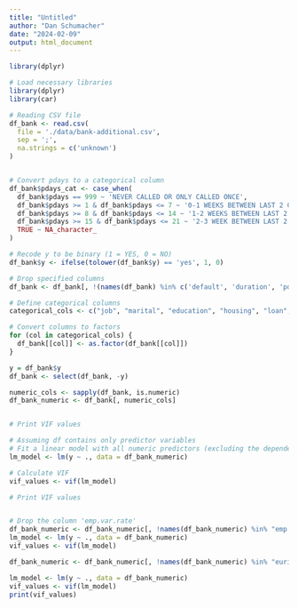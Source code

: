 ```yaml
---
title: "Untitled"
author: "Dan Schumacher"
date: "2024-02-09"
output: html_document
---
```



```r
library(dplyr)
```


```r
# Load necessary libraries
library(dplyr)
library(car)

# Reading CSV file
df_bank <- read.csv(
  file = './data/bank-additional.csv',
  sep = ';',
  na.strings = c('unknown')
)


# Convert pdays to a categorical column
df_bank$pdays_cat <- case_when(
  df_bank$pdays == 999 ~ 'NEVER CALLED OR ONLY CALLED ONCE',
  df_bank$pdays >= 1 & df_bank$pdays <= 7 ~ '0-1 WEEKS BETWEEN LAST 2 CALLS',
  df_bank$pdays >= 8 & df_bank$pdays <= 14 ~ '1-2 WEEKS BETWEEN LAST 2 CALLS',
  df_bank$pdays >= 15 & df_bank$pdays <= 21 ~ '2-3 WEEK BETWEEN LAST 2 CALLS',
  TRUE ~ NA_character_
)

# Recode y to be binary (1 = YES, 0 = NO)
df_bank$y <- ifelse(tolower(df_bank$y) == 'yes', 1, 0)

# Drop specified columns
df_bank <- df_bank[, !(names(df_bank) %in% c('default', 'duration', 'pdays', 'month', 'day_of_week'))]

# Define categorical columns
categorical_cols <- c("job", "marital", "education", "housing", "loan", "contact", "poutcome", "pdays_cat")

# Convert columns to factors
for (col in categorical_cols) {
  df_bank[[col]] <- as.factor(df_bank[[col]])
}

y = df_bank$y
df_bank <- select(df_bank, -y)

numeric_cols <- sapply(df_bank, is.numeric)
df_bank_numeric <- df_bank[, numeric_cols]


# Print VIF values

# Assuming df contains only predictor variables
# Fit a linear model with all numeric predictors (excluding the dependent variable y)
lm_model <- lm(y ~ ., data = df_bank_numeric)

# Calculate VIF
vif_values <- vif(lm_model)

# Print VIF values


# Drop the column 'emp.var.rate'
df_bank_numeric <- df_bank_numeric[, !names(df_bank_numeric) %in% "emp.var.rate"]
lm_model <- lm(y ~ ., data = df_bank_numeric)
vif_values <- vif(lm_model)

df_bank_numeric <- df_bank_numeric[, !names(df_bank_numeric) %in% "euribor3m"]

lm_model <- lm(y ~ ., data = df_bank_numeric)
vif_values <- vif(lm_model)
print(vif_values)

```

